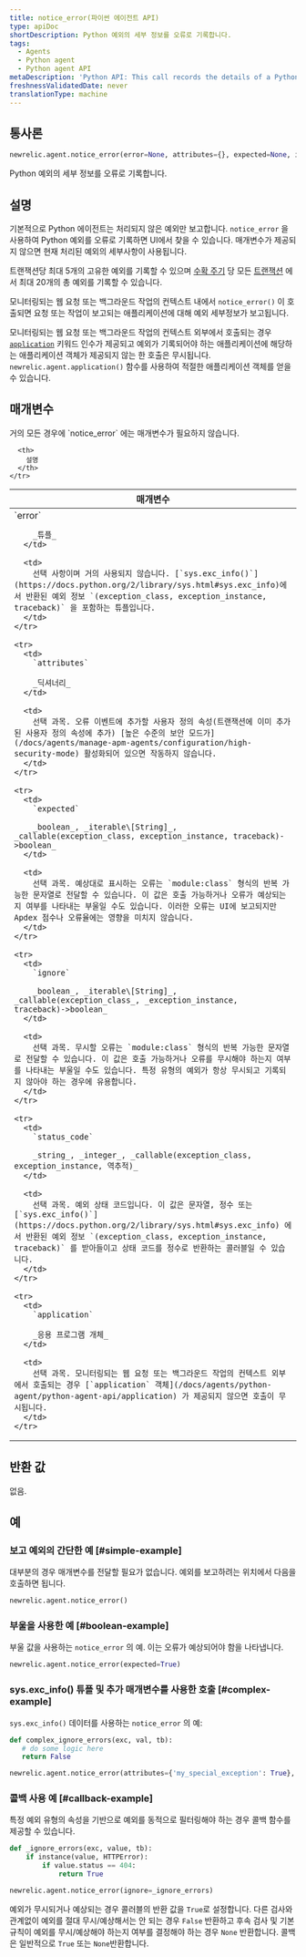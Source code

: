 ```yaml
---
title: notice_error(파이썬 에이전트 API)
type: apiDoc
shortDescription: Python 예외의 세부 정보를 오류로 기록합니다.
tags:
  - Agents
  - Python agent
  - Python agent API
metaDescription: 'Python API: This call records the details of a Python exception as an error.'
freshnessValidatedDate: never
translationType: machine
---
```


## 통사론

```py
newrelic.agent.notice_error(error=None, attributes={}, expected=None, ignore=None, status_code=None, application=None)
```

Python 예외의 세부 정보를 오류로 기록합니다.

## 설명

기본적으로 Python 에이전트는 처리되지 않은 예외만 보고합니다. `notice_error` 을 사용하여 Python 예외를 오류로 기록하면 UI에서 찾을 수 있습니다. 매개변수가 제공되지 않으면 현재 처리된 예외의 세부사항이 사용됩니다.

트랜잭션당 최대 5개의 고유한 예외를 기록할 수 있으며 [수확 주기](/docs/apm/new-relic-apm/getting-started/glossary#harvest-cycle) 당 모든 [트랜잭션](/docs/accounts-partnerships/education/getting-started-new-relic/glossary#transaction) 에서 최대 20개의 총 예외를 기록할 수 있습니다.

모니터링되는 웹 요청 또는 백그라운드 작업의 컨텍스트 내에서 `notice_error()` 이 호출되면 요청 또는 작업이 보고되는 애플리케이션에 대해 예외 세부정보가 보고됩니다.

모니터링되는 웹 요청 또는 백그라운드 작업의 컨텍스트 외부에서 호출되는 경우 [`application`](/docs/agents/python-agent/python-agent-api/application) 키워드 인수가 제공되고 예외가 기록되어야 하는 애플리케이션에 해당하는 애플리케이션 객체가 제공되지 않는 한 호출은 무시됩니다. `newrelic.agent.application()` 함수를 사용하여 적절한 애플리케이션 객체를 얻을 수 있습니다.

## 매개변수

<Callout variant="tip">
  거의 모든 경우에 `notice_error` 에는 매개변수가 필요하지 않습니다.
</Callout>

<table>
  <thead>
    <tr>
      <th width="25%">
        매개변수
      </th>

      <th>
        설명
      </th>
    </tr>
  </thead>

  <tbody>
    <tr>
      <td>
        `error`

        _튜플_
      </td>

      <td>
        선택 사항이며 거의 사용되지 않습니다. [`sys.exc_info()`](https://docs.python.org/2/library/sys.html#sys.exc_info)에서 반환된 예외 정보 `(exception_class, exception_instance, traceback)` 을 포함하는 튜플입니다.
      </td>
    </tr>

    <tr>
      <td>
        `attributes`

        _딕셔너리_
      </td>

      <td>
        선택 과목. 오류 이벤트에 추가할 사용자 정의 속성(트랜잭션에 이미 추가된 사용자 정의 속성에 추가) [높은 수준의 보안 모드가](/docs/agents/manage-apm-agents/configuration/high-security-mode) 활성화되어 있으면 작동하지 않습니다.
      </td>
    </tr>

    <tr>
      <td>
        `expected`

        _boolean_, _iterable\[String]_, _callable(exception_class, exception_instance, traceback)->boolean_
      </td>

      <td>
        선택 과목. 예상대로 표시하는 오류는 `module:class` 형식의 반복 가능한 문자열로 전달할 수 있습니다. 이 값은 호출 가능하거나 오류가 예상되는지 여부를 나타내는 부울일 수도 있습니다. 이러한 오류는 UI에 보고되지만 Apdex 점수나 오류율에는 영향을 미치지 않습니다.
      </td>
    </tr>

    <tr>
      <td>
        `ignore`

        _boolean_, _iterable\[String]_, _callable(exception_class_, _exception_instance, traceback)->boolean_
      </td>

      <td>
        선택 과목. 무시할 오류는 `module:class` 형식의 반복 가능한 문자열로 전달할 수 있습니다. 이 값은 호출 가능하거나 오류를 무시해야 하는지 여부를 나타내는 부울일 수도 있습니다. 특정 유형의 예외가 항상 무시되고 기록되지 않아야 하는 경우에 유용합니다.
      </td>
    </tr>

    <tr>
      <td>
        `status_code`

        _string_, _integer_, _callable(exception_class, exception_instance, 역추적)_
      </td>

      <td>
        선택 과목. 예외 상태 코드입니다. 이 값은 문자열, 정수 또는 [`sys.exc_info()`](https://docs.python.org/2/library/sys.html#sys.exc_info) 에서 반환된 예외 정보 `(exception_class, exception_instance, traceback)` 를 받아들이고 상태 코드를 정수로 반환하는 콜러블일 수 있습니다.
      </td>
    </tr>

    <tr>
      <td>
        `application`

        _응용 프로그램 개체_
      </td>

      <td>
        선택 과목. 모니터링되는 웹 요청 또는 백그라운드 작업의 컨텍스트 외부에서 호출되는 경우 [`application` 객체](/docs/agents/python-agent/python-agent-api/application) 가 제공되지 않으면 호출이 무시됩니다.
      </td>
    </tr>
  </tbody>
</table>

## 반환 값

없음.

## 예

### 보고 예외의 간단한 예 [#simple-example]

대부분의 경우 매개변수를 전달할 필요가 없습니다. 예외를 보고하려는 위치에서 다음을 호출하면 됩니다.

```py
newrelic.agent.notice_error()
```

### 부울을 사용한 예 [#boolean-example]

부울 값을 사용하는 `notice_error` 의 예. 이는 오류가 예상되어야 함을 나타냅니다.

```py
newrelic.agent.notice_error(expected=True)
```

### sys.exc_info() 튜플 및 추가 매개변수를 사용한 호출 [#complex-example]

`sys.exc_info()` 데이터를 사용하는 `notice_error` 의 예:

```py
def complex_ignore_errors(exc, val, tb):
   # do some logic here
   return False

newrelic.agent.notice_error(attributes={'my_special_exception': True}, ignore=complex_ignore_errors)
```

### 콜백 사용 예 [#callback-example]

특정 예외 유형의 속성을 기반으로 예외를 동적으로 필터링해야 하는 경우 콜백 함수를 제공할 수 있습니다.

```py
def _ignore_errors(exc, value, tb):
    if instance(value, HTTPError):
        if value.status == 404:
            return True

newrelic.agent.notice_error(ignore=_ignore_errors)
```

예외가 무시되거나 예상되는 경우 콜러블의 반환 값을 `True`로 설정합니다. 다른 검사와 관계없이 예외를 절대 무시/예상해서는 안 되는 경우 `False` 반환하고 후속 검사 및 기본 규칙이 예외를 무시/예상해야 하는지 여부를 결정해야 하는 경우 `None` 반환합니다. 콜백은 일반적으로 `True` 또는 `None`반환합니다.
